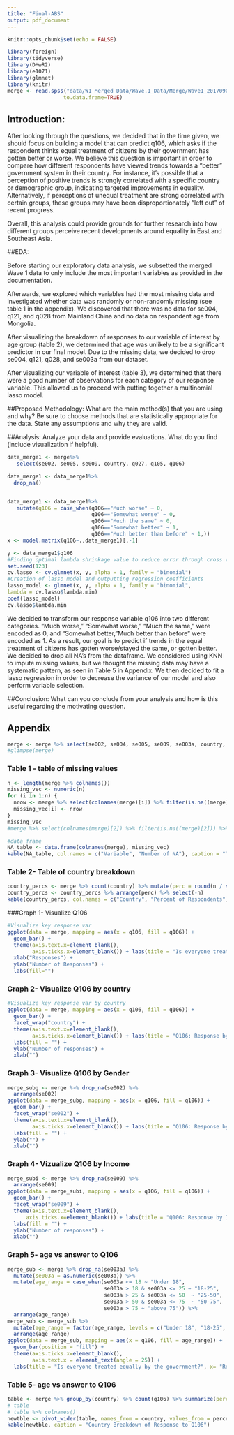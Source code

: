 ```yaml
---
title: "Final-ABS"
output: pdf_document
---
```


```r
knitr::opts_chunk$set(echo = FALSE)
```

```r
library(foreign)
library(tidyverse)
library(DMwR2)
library(e1071)
library(glmnet)
library(knitr)
merge <- read.spss("data/W1 Merged Data/Wave.1_Data/Merge/Wave1_20170906.sav",
                  to.data.frame=TRUE)
```

## Introduction: 

After looking through the questions, we decided that in the time given, we should focus on building a model that can predict q106, which asks if the respondent thinks equal treatment of citizens by their government has gotten better or worse. We believe this question is important in order to compare how different respondents have viewed trends towards a "better" government system in their country. For instance, it's possible that a perception of positive trends is strongly correlated with a specific country or demographic group, indicating targeted improvements in equality. Alternatively, if perceptions of unequal treatment are strong correlated with certain groups, these groups may have been disproportionately "left out" of recent progress. 

Overall, this analysis could provide grounds for further research into how different groups perceive recent developments around equality in East and Southeast Asia.


##EDA:

Before starting our exploratory data analysis, we subsetted the merged Wave 1 data to only include the most important variables as provided in the documentation. 

Afterwards, we explored which variables had the most missing data and investigated whether data was randomly or non-randomly missing (see table 1 in the appendix). We discovered that there was no data for se004, q121, and q028 from Mainland China and no data on respondent age from Mongolia. 

After visualizing the breakdown of responses to our variable of interest by age group (table 2), we determined that age was unlikely to be a significant predictor in our final model. Due to the missing data, we decided to drop se004, q121, q028, and se003a from our dataset.

After visualizing our variable of interest (table 3), we determined that there were a good number of observations for each category of our response variable. This allowed us to proceed with putting together a multinomial lasso model. 

##Proposed Methodology:
What are the main method(s) that you are using and why? Be sure to choose methods that are statistically appropriate for the data. State any assumptions and why they are valid.

##Analysis: 
Analyze your data and provide evaluations. What do you find (include visualization if helpful).
```r
data_merge1 <- merge%>%
   select(se002, se005, se009, country, q027, q105, q106)

data_merge1 <- data_merge1%>% 
  drop_na() 


data_merge1 <- data_merge1%>% 
   mutate(q106 = case_when(q106=="Much worse" ~ 0,
                           q106=="Somewhat worse" ~ 0,
                           q106=="Much the same" ~ 0,
                           q106=="Somewhat better" ~ 1,
                           q106=="Much better than before" ~ 1,))
x <- model.matrix(q106~.,data_merge1)[,-1]

y <- data_merge1$q106
#Finding optimal lambda shrinkage value to reduce error through cross validation
set.seed(123)
cv.lasso <- cv.glmnet(x, y, alpha = 1, family = "binomial")
#Creation of lasso model and outputting regression coefficients
lasso_model <- glmnet(x, y, alpha = 1, family = "binomial",
lambda = cv.lasso$lambda.min)
coef(lasso_model)
cv.lasso$lambda.min
```
We decided to transform our response variable q106 into two different categories. "Much worse," "Somewhat worse," "Much the same," were encoded as 0, and "Somewhat better, "Much better than before" were encoded as 1. As a result, our goal is to predict if trends in the equal treatment of citizens has gotten worse/stayed the same, or gotten better. We decided to drop all NA's from the dataframe. We considered using KNN to impute missing values, but we thought the missing data may have a systematic pattern, as seen in Table 5 in Appendix. We then decided to fit a lasso regression in order to decrease the variance of our model and also perform variable selection. 

##Conclusion: 
What can you conclude from your analysis and how is this useful regarding the motivating question.

## Appendix
```r
merge <- merge %>% select(se002, se004, se005, se009, se003a, country, q007, q008, q009, q010, q006, q098, q128, q005, q027, q028, q105, q106, q121, q123, q127)
#glimpse(merge)
```
### Table 1 - table of missing values
```r
n <- length(merge %>% colnames())
missing_vec <- numeric(n)
for (i in 1:n) {
  nrow <- merge %>% select(colnames(merge)[i]) %>% filter(is.na((merge)[i])) %>% nrow()
  missing_vec[i] <- nrow
}
missing_vec
#merge %>% select(colnames(merge)[2]) %>% filter(is.na((merge)[2])) %>% nrow()
```
```r
#data frame
NA_table <- data.frame(colnames(merge), missing_vec)
kable(NA_table, col.names = c("Variable", "Number of NA"), caption = "Table of NA values")
```
### Table 2- Table of country breakdown
```r
country_percs <- merge %>% count(country) %>% mutate(perc = round(n / sum(n) * 100, digits = 3))
country_percs <- country_percs %>% arrange(perc) %>% select(-n)
kable(country_percs, col.names = c("Country", "Percent of Respondents"), caption = "Survey Respondents: Breakdown by Country" )
```
###Graph 1- Visualize Q106
```r
#Visualize key response var
ggplot(data = merge, mapping = aes(x = q106, fill = q106)) +
  geom_bar() +
  theme(axis.text.x=element_blank(),
        axis.ticks.x=element_blank()) + labs(title = "Is everyone treated equally by the government?") +
  xlab("Responses") +
  ylab("Number of Responses") +
  labs(fill="")
```
### Graph 2- Visualize Q106 by country
```r
#Visualize key response var by country
ggplot(data = merge, mapping = aes(x = q106, fill = q106)) +
  geom_bar() +
  facet_wrap("country") +
  theme(axis.text.x=element_blank(),
        axis.ticks.x=element_blank()) + labs(title = "Q106: Response by Country") +
  labs(fill = "") +
  ylab("Number of responses") +
  xlab("")
```
### Graph 3- Visualize Q106 by Gender
```r
merge_subg <- merge %>% drop_na(se002) %>%
  arrange(se002)
ggplot(data = merge_subg, mapping = aes(x = q106, fill = q106)) +
  geom_bar() +
  facet_wrap("se002") +
  theme(axis.text.x=element_blank(),
        axis.ticks.x=element_blank()) + labs(title = "Q106: Response by Gender") +
  labs(fill = "") +
  ylab("") +
  xlab("")
```
### Graph 4- Vizualize Q106 by Income
```r
merge_subi <- merge %>% drop_na(se009) %>%
  arrange(se009)
ggplot(data = merge_subi, mapping = aes(x = q106, fill = q106)) +
  geom_bar() +
  facet_wrap("se009") +
  theme(axis.text.x=element_blank(),
      axis.ticks.x=element_blank()) + labs(title = "Q106: Response by Income Level") +
  labs(fill = "") +
  ylab("Number of responses") +
  xlab("")
```
### Graph 5- age vs answer to Q106
```r
merge_sub <- merge %>% drop_na(se003a) %>%
  mutate(se003a = as.numeric(se003a)) %>%
  mutate(age_range = case_when(se003a <= 18 ~ "Under 18",
                               se003a > 18 & se003a <= 25 ~ "18-25",
                               se003a > 25 & se003a <= 50  ~ "25-50",
                               se003a > 50 & se003a <= 75  ~ "50-75",
                               se003a > 75 ~ "above 75")) %>%
  arrange(age_range)
merge_sub <- merge_sub %>% 
  mutate(age_range = factor(age_range, levels = c("Under 18", "18-25", "25-50","50-75", .))) %>%
  arrange(age_range)
ggplot(data = merge_sub, mapping = aes(x = q106, fill = age_range)) +
  geom_bar(position = "fill") +
  theme(axis.ticks.x=element_blank(),
        axis.text.x = element_text(angle = 25)) +
  labs(title = "Is everyone treated equally by the government?", x= "Response", y= "Count")
```

### Table 5- age vs answer to Q106
```r
table <- merge %>% group_by(country) %>% count(q106) %>% summarize(percent = round(n/sum(n)*100, digits =3), 'Q106 Response' = q106)
# table
# table %>% colnames()
newtble <- pivot_wider(table, names_from = country, values_from = percent)
kable(newtble, caption = "Country Breakdown of Response to Q106")
```
